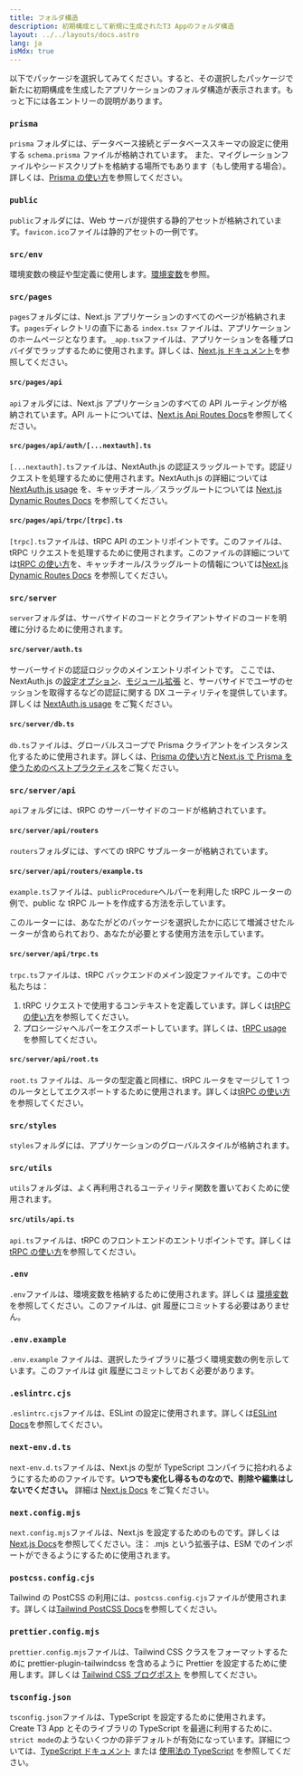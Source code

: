 ```yaml
---
title: フォルダ構造
description: 初期構成として新規に生成されたT3 Appのフォルダ構造
layout: ../../layouts/docs.astro
lang: ja
isMdx: true
---
```



以下でパッケージを選択してみてください。すると、その選択したパッケージで新たに初期構成を生成したアプリケーションのフォルダ構造が表示されます。もっと下には各エントリーの説明があります。

<Form />

<Diagram />

<div data-components="prisma">

### `prisma`

`prisma` フォルダには、データベース接続とデータベーススキーマの設定に使用する `schema.prisma` ファイルが格納されています。
また、マイグレーションファイルやシードスクリプトを格納する場所でもあります（もし使用する場合）。
詳しくは、[Prisma の使い方](/ja/usage/prisma)を参照してください。

</div>
<div>

### `public`

`public`フォルダには、Web サーバが提供する静的アセットが格納されています。`favicon.ico`ファイルは静的アセットの一例です。

</div>
<div>

### `src/env`

環境変数の検証や型定義に使用します。[環境変数](usage/env-variables)を参照。

</div>
<div>

### `src/pages`

`pages`フォルダには、Next.js アプリケーションのすべてのページが格納されます。`pages`ディレクトリの直下にある `index.tsx` ファイルは、アプリケーションのホームページとなります。`_app.tsx`ファイルは、アプリケーションを各種プロバイダでラップするために使用されます。詳しくは、[Next.js ドキュメント](https://nextjs.org/docs/basic-features/pages)を参照してください。

</div>
<div data-components="nextauth trpc">

#### `src/pages/api`

`api`フォルダには、Next.js アプリケーションのすべての API ルーティングが格納されています。API ルートについては、[Next.js Api Routes Docs](https://nextjs.org/docs/api-routes/introduction)を参照してください。

</div>
<div data-components="nextauth">

#### `src/pages/api/auth/[...nextauth].ts`

`[...nextauth].ts`ファイルは、NextAuth.js の認証スラッグルートです。認証リクエストを処理するために使用されます。NextAuth.js の詳細については [NextAuth.js usage](usage/next-auth) を、キャッチオール／スラッグルートについては [Next.js Dynamic Routes Docs](https://nextjs.org/docs/routing/dynamic-routes) を参照してください。

</div>
<div data-components="trpc">

#### `src/pages/api/trpc/[trpc].ts`

`[trpc].ts`ファイルは、tRPC API のエントリポイントです。このファイルは、tRPC リクエストを処理するために使用されます。このファイルの詳細については[tRPC の使い方](usage/trpc#-pagesapitrpctrpcts)を、キャッチオール/スラッグルートの情報については[Next.js Dynamic Routes Docs](https://nextjs.org/docs/routing/dynamic-routes) を参照してください。

</div>
<div data-components="trpc prisma nextauth">

### `src/server`

`server`フォルダは、サーバサイドのコードとクライアントサイドのコードを明確に分けるために使用されます。

</div>
<div data-components="nextauth+trpc">

#### `src/server/auth.ts`

サーバーサイドの認証ロジックのメインエントリポイントです。
ここでは、NextAuth.js の[設定オプション](usage/next-auth)、[モジュール拡張](usage/next-auth#inclusion-of-userid-on-the-session) と、サーバサイドでユーザのセッションを取得するなどの認証に関する DX ユーティリティを提供しています。詳しくは [NextAuth.js usage](usage/next-auth#usage-with-trpc) をご覧ください。

</div>
<div data-components="prisma">

#### `src/server/db.ts`

`db.ts`ファイルは、グローバルスコープで Prisma クライアントをインスタンス化するために使用されます。詳しくは、[Prisma の使い方](usage/prisma#prisma-client)と[Next.js で Prisma を使うためのベストプラクティス](https://www.prisma.io/docs/guides/database/troubleshooting-orm/help-articles/nextjs-prisma-client-dev-practices)をご覧ください。

</div>
<div data-components="trpc">

### `src/server/api`

`api`フォルダには、tRPC のサーバーサイドのコードが格納されています。

</div>
<div data-components="trpc">

#### `src/server/api/routers`

`routers`フォルダには、すべての tRPC サブルーターが格納されています。

</div>
<div data-components="trpc">

#### `src/server/api/routers/example.ts`

`example.ts`ファイルは、`publicProcedure`ヘルパーを利用した tRPC ルーターの例で、public な tRPC ルートを作成する方法を示しています。

このルーターには、あなたがどのパッケージを選択したかに応じて増減させたルーターが含められており、あなたが必要とする使用方法を示しています。

</div>
<div data-components="trpc">

#### `src/server/api/trpc.ts`

`trpc.ts`ファイルは、tRPC バックエンドのメイン設定ファイルです。この中で私たちは：

1. tRPC リクエストで使用するコンテキストを定義しています。詳しくは[tRPC の使い方](usage/trpc#-serverapitrpcts)を参照してください。
2. プロシージャヘルパーをエクスポートしています。詳しくは、[tRPC usage](usage/trpc#-serverapitrpcts) を参照してください。

</div>

<div data-components="trpc">

#### `src/server/api/root.ts`

`root.ts` ファイルは、ルータの型定義と同様に、tRPC ルータをマージして 1 つのルータとしてエクスポートするために使用されます。詳しくは[tRPC の使い方](usage/trpc#-serverapirootts)を参照してください。

</div>
<div>

### `src/styles`

`styles`フォルダには、アプリケーションのグローバルスタイルが格納されます。

</div>
<div data-components="trpc">

### `src/utils`

`utils`フォルダは、よく再利用されるユーティリティ関数を置いておくために使用されます。

</div>
<div data-components="trpc">

#### `src/utils/api.ts`

`api.ts`ファイルは、tRPC のフロントエンドのエントリポイントです。詳しくは[tRPC の使い方](usage/trpc#-utilsapits)を参照してください。

</div>
<div>

### `.env`

`.env`ファイルは、環境変数を格納するために使用されます。詳しくは [環境変数](usage/env-variables) を参照してください。このファイルは、git 履歴にコミットする必要はありません。

</div>
<div>

### `.env.example`

`.env.example` ファイルは、選択したライブラリに基づく環境変数の例を示しています。このファイルは git 履歴にコミットしておく必要があります。

</div>
<div>

### `.eslintrc.cjs`

`.eslintrc.cjs`ファイルは、ESLint の設定に使用されます。詳しくは[ESLint Docs](https://eslint.org/docs/latest/user-guide/configuring/configuration-files)を参照してください。

</div>
<div>

### `next-env.d.ts`

`next-env.d.ts`ファイルは、Next.js の型が TypeScript コンパイラに拾われるようにするためのファイルです。**いつでも変化し得るものなので、削除や編集はしないでください。** 詳細は [Next.js Docs](https://nextjs.org/docs/basic-features/typescript#existing-projects) をご覧ください。

</div>
<div>

### `next.config.mjs`

`next.config.mjs`ファイルは、Next.js を設定するためのものです。詳しくは[Next.js Docs](https://nextjs.org/docs/api-reference/next.config.js/introduction)を参照してください。注： .mjs という拡張子は、ESM でのインポートができるようにするために使用されます。

</div>
<div data-components="tailwind">

### `postcss.config.cjs`

Tailwind の PostCSS の利用には、`postcss.config.cjs`ファイルが使用されます。詳しくは[Tailwind PostCSS Docs](https://tailwindcss.com/docs/installation/using-postcss)を参照してください。

</div>
<div data-components="tailwind">

### `prettier.config.mjs`

`prettier.config.mjs`ファイルは、Tailwind CSS クラスをフォーマットするために prettier-plugin-tailwindcss を含めるように Prettier を設定するために使用します。詳しくは [Tailwind CSS ブログポスト](https://tailwindcss.com/blog/automatic-class-sorting-with-prettier) を参照してください。

</div>
<div>

### `tsconfig.json`

`tsconfig.json`ファイルは、TypeScript を設定するために使用されます。Create T3 App とそのライブラリの TypeScript を最適に利用するために、`strict mode`のようないくつかの非デフォルトが有効になっています。詳細については、[TypeScript ドキュメント](https://www.typescriptlang.org/docs/handbook/tsconfig-json.html) または [使用法の TypeScript](usage/typescript) を参照してください。

</div>
